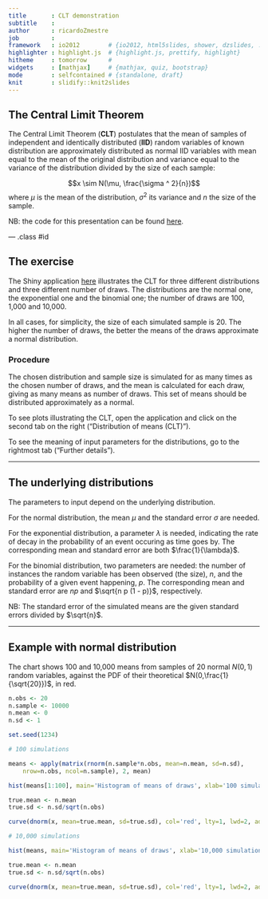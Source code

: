 ```yaml
---
title       : CLT demonstration
subtitle    : 
author      : ricardoZmestre
job         : 
framework   : io2012        # {io2012, html5slides, shower, dzslides, ...}
highlighter : highlight.js  # {highlight.js, prettify, highlight}
hitheme     : tomorrow      # 
widgets     : [mathjax]     # {mathjax, quiz, bootstrap}
mode        : selfcontained # {standalone, draft}
knit        : slidify::knit2slides
---
```


## The Central Limit Theorem

The Central Limit Theorem (**CLT**) postulates that the mean of samples of independent and identically distributed (**IID**) random variables of known distribution are approximately distributed as normal IID variables with mean equal to the mean of the original distribution and variance equal to the variance of the distribution divided by the size of each sample: 

$$x \sim N(\mu, \frac{\sigma ^ 2}{n})$$
where $\mu$ is the mean of the distribution, $\sigma ^ 2$ its variance and $n$ the size of the sample.

NB: the code for this presentation can be found [here](https://github.com/ricardoZmestre/CLTslides/tree/gh-pages).

--- .class #id 

## The exercise

The Shiny application [here](https://ricardozmestre.shinyapps.io/clt1) illustrates the CLT for three different distributions and three different number of draws. The distributions are the normal one, the exponential one and the binomial one; the number of draws are 100, 1,000 and 10,000.

In all cases, for simplicity, the size of each simulated sample is 20. The higher the number of draws, the better the means of the draws approximate a normal distribution.

### Procedure

The chosen distribution and sample size is simulated for as many times as the chosen number of draws, and the mean is calculated for each draw, giving as many means as number of draws. This set of means should be distributed approximately as a normal.

To see plots illustrating the CLT, open the application and click on the second tab on the right ("Distribution of means (CLT)").

To see the meaning of input parameters for the distributions, go to the rightmost tab ("Further details").

---

## The underlying distributions

The parameters to input depend on the underlying distribution.

For the normal distribution, the mean $\mu$ and the standard error $\sigma$ are needed.

For the exponential distribution, a parameter $\lambda$ is needed, indicating the rate of decay in the probability of an event occuring as time goes by. The corresponding mean and standard error are both $\frac{1}{\lambda}$.

For the binomial distribution, two parameters are needed: the number of instances the random variable has been observed (the size), $n$, and the probability of a given event happening, $p$. The corresponding mean and standard error are $n p$ and $\sqrt{n p (1 - p)}$, respectively.

NB: The standard error of the simulated means are the given standard errors divided by $\sqrt{n}$.

---

## Example with normal distribution 

The chart shows 100 and 10,000 means from samples of 20 normal $N(0,1)$ random variables, against the PDF of their theoretical $N(0,\frac{1}{\sqrt{20}})$, in red.

```r

n.obs <- 20
n.sample <- 10000
n.mean <- 0
n.sd <- 1

set.seed(1234)

# 100 simulations

means <- apply(matrix(rnorm(n.sample*n.obs, mean=n.mean, sd=n.sd),
    nrow=n.obs, ncol=n.sample), 2, mean)

hist(means[1:100], main='Histogram of means of draws', xlab='100 simulations', prob=TRUE)

true.mean <- n.mean
true.sd <- n.sd/sqrt(n.obs)

curve(dnorm(x, mean=true.mean, sd=true.sd), col='red', lty=1, lwd=2, add=TRUE)

# 10,000 simulations

hist(means, main='Histogram of means of draws', xlab='10,000 simulations', prob=TRUE)

true.mean <- n.mean
true.sd <- n.sd/sqrt(n.obs)

curve(dnorm(x, mean=true.mean, sd=true.sd), col='red', lty=1, lwd=2, add=TRUE)

```


